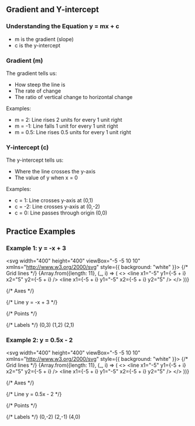 ## Gradient and Y-intercept

### Understanding the Equation y = mx + c
- m is the gradient (slope)
- c is the y-intercept

### Gradient (m)
The gradient tells us:
- How steep the line is
- The rate of change
- The ratio of vertical change to horizontal change

Examples:
- m = 2: Line rises 2 units for every 1 unit right
- m = -1: Line falls 1 unit for every 1 unit right
- m = 0.5: Line rises 0.5 units for every 1 unit right

### Y-intercept (c)
The y-intercept tells us:
- Where the line crosses the y-axis
- The value of y when x = 0

Examples:
- c = 1: Line crosses y-axis at (0,1)
- c = -2: Line crosses y-axis at (0,-2)
- c = 0: Line passes through origin (0,0)

## Practice Examples

### Example 1: y = -x + 3

<svg width="400" height="400" viewBox="-5 -5 10 10" xmlns="http://www.w3.org/2000/svg" style={{ background: "white" }}>
  {/* Grid lines */}
  <g stroke="#ccc" stroke-width="0.1">
    {Array.from({length: 11}, (_, i) => (
      <>
        <line x1="-5" y1={-5 + i} x2="5" y2={-5 + i} />
        <line x1={-5 + i} y1="-5" x2={-5 + i} y2="5" />
      </>
    ))}
  </g>

  {/* Axes */}
  <g stroke="black" stroke-width="0.2">
    <line x1="-5" y1="0" x2="5" y2="0"/>
    <line x1="0" y1="-5" x2="0" y2="5"/>
  </g>

  {/* Line y = -x + 3 */}
  <line x1="-2" y1="5" x2="5" y2="-2" stroke="green" stroke-width="0.2"/>

  {/* Points */}
  <circle cx="0" cy="3" r="0.2" fill="red"/>
  <circle cx="1" cy="2" r="0.2" fill="red"/>
  <circle cx="2" cy="1" r="0.2" fill="red"/>

  {/* Labels */}
  <text x="0.3" y="3.3" font-size="0.5">(0,3)</text>
  <text x="1.3" y="2.3" font-size="0.5">(1,2)</text>
  <text x="2.3" y="1.3" font-size="0.5">(2,1)</text>
</svg>

### Example 2: y = 0.5x - 2

<svg width="400" height="400" viewBox="-5 -5 10 10" xmlns="http://www.w3.org/2000/svg" style={{ background: "white" }}>
  {/* Grid lines */}
  <g stroke="#ccc" stroke-width="0.1">
    {Array.from({length: 11}, (_, i) => (
      <>
        <line x1="-5" y1={-5 + i} x2="5" y2={-5 + i} />
        <line x1={-5 + i} y1="-5" x2={-5 + i} y2="5" />
      </>
    ))}
  </g>

  {/* Axes */}
  <g stroke="black" stroke-width="0.2">
    <line x1="-5" y1="0" x2="5" y2="0"/>
    <line x1="0" y1="-5" x2="0" y2="5"/>
  </g>

  {/* Line y = 0.5x - 2 */}
  <line x1="-5" y1="-4.5" x2="5" y2="0.5" stroke="purple" stroke-width="0.2"/>

  {/* Points */}
  <circle cx="0" cy="-2" r="0.2" fill="red"/>
  <circle cx="2" cy="-1" r="0.2" fill="red"/>
  <circle cx="4" cy="0" r="0.2" fill="red"/>

  {/* Labels */}
  <text x="0.3" y="-1.7" font-size="0.5">(0,-2)</text>
  <text x="2.3" y="-0.7" font-size="0.5">(2,-1)</text>
  <text x="4.3" y="0.3" font-size="0.5">(4,0)</text>
</svg>
